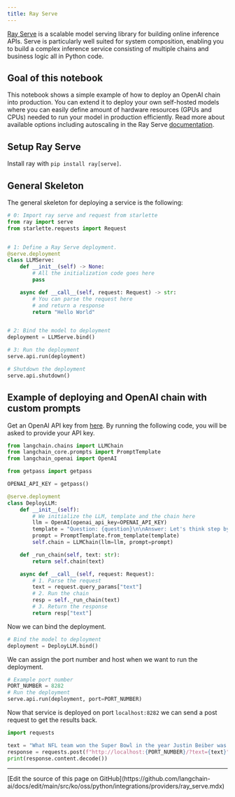```yaml
---
title: Ray Serve
---
```


[Ray Serve](https://docs.ray.io/en/latest/serve/index.html) is a scalable model serving library for building online inference APIs. Serve is particularly well suited for system composition, enabling you to build a complex inference service consisting of multiple chains and business logic all in Python code.

## Goal of this notebook

This notebook shows a simple example of how to deploy an OpenAI chain into production. You can extend it to deploy your own self-hosted models where you can easily define amount of hardware resources (GPUs and CPUs) needed to run your model in production efficiently. Read more about available options including autoscaling in the Ray Serve [documentation](https://docs.ray.io/en/latest/serve/getting_started.html).

## Setup Ray Serve

Install ray with `pip install ray[serve]`.

## General Skeleton

The general skeleton for deploying a service is the following:

```python
# 0: Import ray serve and request from starlette
from ray import serve
from starlette.requests import Request


# 1: Define a Ray Serve deployment.
@serve.deployment
class LLMServe:
    def __init__(self) -> None:
        # All the initialization code goes here
        pass

    async def __call__(self, request: Request) -> str:
        # You can parse the request here
        # and return a response
        return "Hello World"


# 2: Bind the model to deployment
deployment = LLMServe.bind()

# 3: Run the deployment
serve.api.run(deployment)
```

```python
# Shutdown the deployment
serve.api.shutdown()
```

## Example of deploying and OpenAI chain with custom prompts

Get an OpenAI API key from [here](https://platform.openai.com/account/api-keys). By running the following code, you will be asked to provide your API key.

```python
from langchain.chains import LLMChain
from langchain_core.prompts import PromptTemplate
from langchain_openai import OpenAI
```

```python
from getpass import getpass

OPENAI_API_KEY = getpass()
```

```python
@serve.deployment
class DeployLLM:
    def __init__(self):
        # We initialize the LLM, template and the chain here
        llm = OpenAI(openai_api_key=OPENAI_API_KEY)
        template = "Question: {question}\n\nAnswer: Let's think step by step."
        prompt = PromptTemplate.from_template(template)
        self.chain = LLMChain(llm=llm, prompt=prompt)

    def _run_chain(self, text: str):
        return self.chain(text)

    async def __call__(self, request: Request):
        # 1. Parse the request
        text = request.query_params["text"]
        # 2. Run the chain
        resp = self._run_chain(text)
        # 3. Return the response
        return resp["text"]
```

Now we can bind the deployment.

```python
# Bind the model to deployment
deployment = DeployLLM.bind()
```

We can assign the port number and host when we want to run the deployment.

```python
# Example port number
PORT_NUMBER = 8282
# Run the deployment
serve.api.run(deployment, port=PORT_NUMBER)
```

Now that service is deployed on port `localhost:8282` we can send a post request to get the results back.

```python
import requests

text = "What NFL team won the Super Bowl in the year Justin Beiber was born?"
response = requests.post(f"http://localhost:{PORT_NUMBER}/?text={text}")
print(response.content.decode())
```

---

<Callout icon="pen-to-square" iconType="regular">
  [Edit the source of this page on GitHub](https://github.com/langchain-ai/docs/edit/main/src/ko/oss/python/integrations/providers/ray_serve.mdx)
</Callout>
